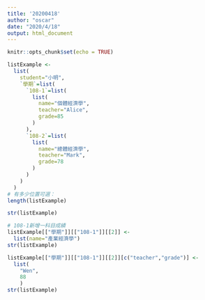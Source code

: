 ```yaml
---
title: '20200418'
author: "oscar"
date: "2020/4/18"
output: html_document
---
```


```r
knitr::opts_chunk$set(echo = TRUE)
```

```r
listExample <- 
  list(
    student="小明",
    `學期`=list(
      `108-1`=list(
        list(
          name="個體經濟學",
          teacher="Alice",
          grade=85
        )
      ),
      `108-2`=list(
        list(
          name="總體經濟學",
          teacher="Mark",
          grade=78
        )
      )
    )
  )
# 有多少位置可選：
length(listExample)
```
```r
str(listExample)

# 108-1新增一科目成績
listExample[["學期"]][["108-1"]][[2]] <-
  list(name="產業經濟學")
str(listExample)

listExample[["學期"]][["108-1"]][[2]][c("teacher","grade")] <- 
  list(
    "Wen",
    88
    )
str(listExample)
```

